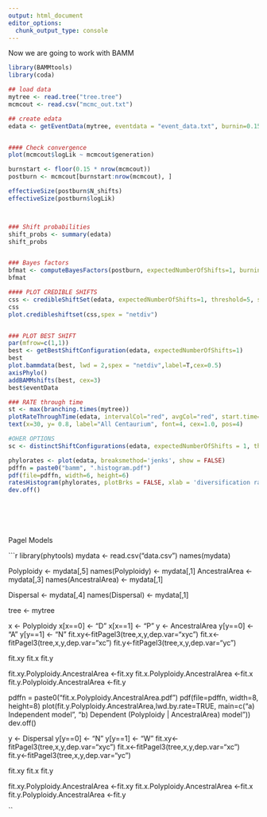 ```yaml
---
output: html_document
editor_options: 
  chunk_output_type: console
---
```



Now we are going to work with BAMM

```r
library(BAMMtools)
library(coda)

## load data
mytree <- read.tree("tree.tree")
mcmcout <- read.csv("mcmc_out.txt")

## create edata
edata <- getEventData(mytree, eventdata = "event_data.txt", burnin=0.15)


#### Check convergence
plot(mcmcout$logLik ~ mcmcout$generation)

burnstart <- floor(0.15 * nrow(mcmcout))
postburn <- mcmcout[burnstart:nrow(mcmcout), ]

effectiveSize(postburn$N_shifts)
effectiveSize(postburn$logLik)



### Shift probabilities
shift_probs <- summary(edata)
shift_probs


### Bayes factors
bfmat <- computeBayesFactors(postburn, expectedNumberOfShifts=1, burnin=0.15)
bfmat

#### PLOT CREDIBLE SHIFTS
css <- credibleShiftSet(edata, expectedNumberOfShifts=1, threshold=5, set.limit = 0.95)
css
plot.credibleshiftset(css,spex = "netdiv")


### PLOT BEST SHIFT
par(mfrow=c(1,1))
best <- getBestShiftConfiguration(edata, expectedNumberOfShifts=1)
best
plot.bammdata(best, lwd = 2,spex = "netdiv",label=T,cex=0.5)
axisPhylo()
addBAMMshifts(best, cex=3)
best$eventData

### RATE through time
st <- max(branching.times(mytree))
plotRateThroughTime(edata, intervalCol="red", avgCol="red", start.time=st, ylim=c(0,1), cex.axis=1,ratetype='netdiv')
text(x=30, y= 0.8, label="All Centaurium", font=4, cex=1.0, pos=4)

#OHER OPTIONS
sc <- distinctShiftConfigurations(edata, expectedNumberOfShifts = 1, threshold = 5)

phylorates <- plot(edata, breaksmethod='jenks', show = FALSE)
pdffn = paste0("bamm", ".histogram.pdf")
pdf(file=pdffn, width=6, height=6)
ratesHistogram(phylorates, plotBrks = FALSE, xlab = 'diversification rates')
dev.off()







```

Pagel Models

```r
library(phytools)
mydata <- read.csv("data.csv")
names(mydata)

Polyploidy <- mydata[,5]
names(Polyploidy) <- mydata[,1]
AncestralArea <- mydata[,3]
names(AncestralArea) <- mydata[,1]

Dispersal <- mydata[,4]
names(Dispersal) <- mydata[,1]

tree <- mytree


x <-  Polyploidy
x[x==0] <- "D"
x[x==1] <- "P"
y <- AncestralArea
y[y==0] <- "A"
y[y==1] <- "N"
fit.xy<-fitPagel3(tree,x,y,dep.var="xyc")
fit.x<-fitPagel3(tree,x,y,dep.var="xc")
fit.y<-fitPagel3(tree,x,y,dep.var="yc")

fit.xy
fit.x
fit.y

fit.xy.Polyploidy.AncestralArea <-fit.xy
fit.x.Polyploidy.AncestralArea <-fit.x
fit.y.Polyploidy.AncestralArea <-fit.y

pdffn = paste0("fit.x.Polyploidy.AncestralArea.pdf")
pdf(file=pdffn, width=8, height=8)
plot(fit.y.Polyploidy.AncestralArea,lwd.by.rate=TRUE,
    main=c("a) Independent model",
    "b) Dependent (Polyploidy | AncestralArea) model"))
dev.off()



y <- Dispersal
y[y==0] <- "N"
y[y==1] <- "W"
fit.xy<-fitPagel3(tree,x,y,dep.var="xyc")
fit.x<-fitPagel3(tree,x,y,dep.var="xc")
fit.y<-fitPagel3(tree,x,y,dep.var="yc")

fit.xy
fit.x
fit.y

fit.xy.Polyploidy.AncestralArea <-fit.xy
fit.x.Polyploidy.AncestralArea <-fit.x
fit.y.Polyploidy.AncestralArea <-fit.y

``

